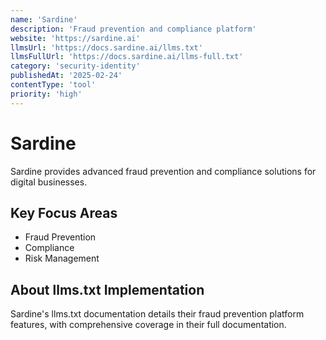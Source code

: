 ```yaml
---
name: 'Sardine'
description: 'Fraud prevention and compliance platform'
website: 'https://sardine.ai'
llmsUrl: 'https://docs.sardine.ai/llms.txt'
llmsFullUrl: 'https://docs.sardine.ai/llms-full.txt'
category: 'security-identity'
publishedAt: '2025-02-24'
contentType: 'tool'
priority: 'high'
---
```


# Sardine

Sardine provides advanced fraud prevention and compliance solutions for digital businesses.

## Key Focus Areas

- Fraud Prevention
- Compliance
- Risk Management

## About llms.txt Implementation

Sardine's llms.txt documentation details their fraud prevention platform features, with comprehensive coverage in their full documentation.
